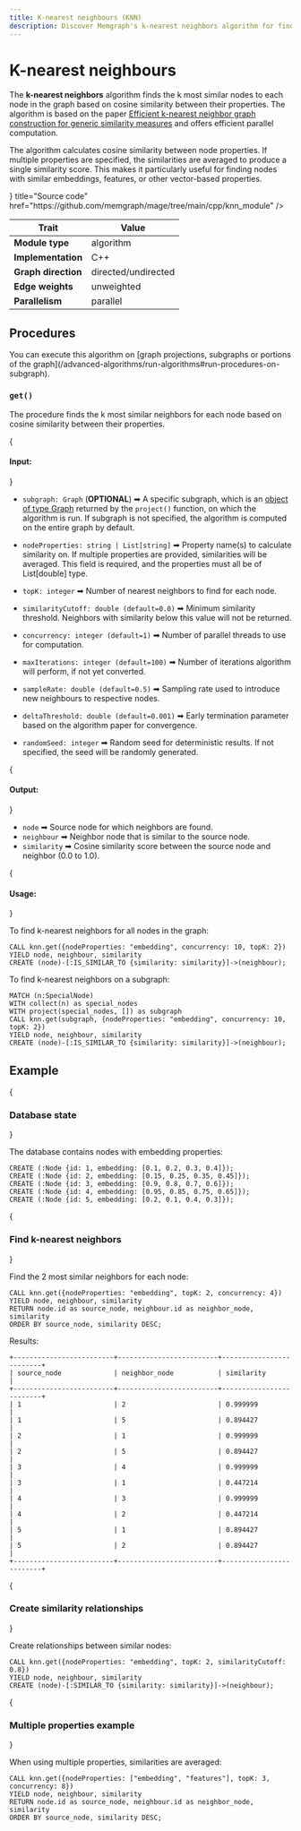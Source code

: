 ```yaml
---
title: K-nearest neighbours (KNN)
description: Discover Memgraph's k-nearest neighbors algorithm for finding similar nodes based on cosine similarity. Access comprehensive documentation and examples to efficiently identify the most similar nodes in your graph data.
---
```



# K-nearest neighbours

The **k-nearest neighbors** algorithm finds the k most similar nodes to each node in the graph based 
on cosine similarity between their properties. The algorithm is based on the paper 
[Efficient k-nearest neighbor graph construction for generic similarity measures](https://dl.acm.org/doi/abs/10.1145/1963405.1963487)
and offers efficient parallel computation.

The algorithm calculates cosine similarity between node properties. If multiple properties are specified, 
the similarities are averaged to produce a single similarity score. This makes it particularly useful for 
finding nodes with similar embeddings, features, or other vector-based properties.

<Cards>
  <Cards.Card
    icon={<GitHub />}
    title="Source code"
    href="https://github.com/memgraph/mage/tree/main/cpp/knn_module"
  />
</Cards>

| Trait               | Value               |
| ------------------- | ------------------- |
| **Module type**     | algorithm           |
| **Implementation**  | C++                 |
| **Graph direction** | directed/undirected |
| **Edge weights**    | unweighted          |
| **Parallelism**     | parallel            |

## Procedures

<Callout type="info">
You can execute this algorithm on [graph projections, subgraphs or portions of the graph](/advanced-algorithms/run-algorithms#run-procedures-on-subgraph).
</Callout>

### `get()`

The procedure finds the k most similar neighbors for each node based on cosine similarity between their properties.

{<h4 className="custom-header"> Input: </h4>}

- `subgraph: Graph` (**OPTIONAL**) ➡ A specific subgraph, which is an [object of type Graph](/advanced-algorithms/run-algorithms#run-procedures-on-subgraph) returned by the `project()` function, on which the algorithm is run. 
If subgraph is not specified, the algorithm is computed on the entire graph by default.

- `nodeProperties: string | List[string]` ➡ Property name(s) to calculate similarity on. If multiple properties are provided, similarities will be averaged. This field is required, and the properties must all be of List[double] type.
- `topK: integer` ➡ Number of nearest neighbors to find for each node.
- `similarityCutoff: double (default=0.0)` ➡ Minimum similarity threshold. Neighbors with similarity below this value will not be returned.
- `concurrency: integer (default=1)` ➡ Number of parallel threads to use for computation.
- `maxIterations: integer (default=100)` ➡ Number of iterations algorithm will perform, if not yet converted.
- `sampleRate: double (default=0.5)` ➡ Sampling rate used to introduce new neighbours to respective nodes.
- `deltaThreshold: double (default=0.001)` ➡ Early termination parameter based on the algorithm paper for convergence.
- `randomSeed: integer` ➡ Random seed for deterministic results. If not specified, the seed will be randomly generated.

{<h4 className="custom-header"> Output: </h4>}

- `node` ➡ Source node for which neighbors are found.
- `neighbour` ➡ Neighbor node that is similar to the source node.
- `similarity` ➡ Cosine similarity score between the source node and neighbor (0.0 to 1.0).

{<h4 className="custom-header"> Usage: </h4>}

To find k-nearest neighbors for all nodes in the graph:

```cypher
CALL knn.get({nodeProperties: "embedding", concurrency: 10, topK: 2}) 
YIELD node, neighbour, similarity
CREATE (node)-[:IS_SIMILAR_TO {similarity: similarity}]->(neighbour);
```

To find k-nearest neighbors on a subgraph:

```cypher
MATCH (n:SpecialNode)
WITH collect(n) as special_nodes
WITH project(special_nodes, []) as subgraph 
CALL knn.get(subgraph, {nodeProperties: "embedding", concurrency: 10, topK: 2}) 
YIELD node, neighbour, similarity
CREATE (node)-[:IS_SIMILAR_TO {similarity: similarity}]->(neighbour);
```

## Example

<Steps>

{<h3 className="custom-header"> Database state </h3>} 

The database contains nodes with embedding properties:

```cypher
CREATE (:Node {id: 1, embedding: [0.1, 0.2, 0.3, 0.4]});
CREATE (:Node {id: 2, embedding: [0.15, 0.25, 0.35, 0.45]});
CREATE (:Node {id: 3, embedding: [0.9, 0.8, 0.7, 0.6]});
CREATE (:Node {id: 4, embedding: [0.95, 0.85, 0.75, 0.65]});
CREATE (:Node {id: 5, embedding: [0.2, 0.1, 0.4, 0.3]});
```

{<h3 className="custom-header"> Find k-nearest neighbors </h3>} 

Find the 2 most similar neighbors for each node:

```cypher
CALL knn.get({nodeProperties: "embedding", topK: 2, concurrency: 4}) 
YIELD node, neighbour, similarity
RETURN node.id as source_node, neighbour.id as neighbor_node, similarity
ORDER BY source_node, similarity DESC;
```

Results:

```plaintext
+-------------------------+-------------------------+-------------------------+
| source_node             | neighbor_node           | similarity              |
+-------------------------+-------------------------+-------------------------+
| 1                       | 2                       | 0.999999                |
| 1                       | 5                       | 0.894427                |
| 2                       | 1                       | 0.999999                |
| 2                       | 5                       | 0.894427                |
| 3                       | 4                       | 0.999999                |
| 3                       | 1                       | 0.447214                |
| 4                       | 3                       | 0.999999                |
| 4                       | 2                       | 0.447214                |
| 5                       | 1                       | 0.894427                |
| 5                       | 2                       | 0.894427                |
+-------------------------+-------------------------+-------------------------+
```

{<h3 className="custom-header"> Create similarity relationships </h3>} 

Create relationships between similar nodes:

```cypher
CALL knn.get({nodeProperties: "embedding", topK: 2, similarityCutoff: 0.8}) 
YIELD node, neighbour, similarity
CREATE (node)-[:SIMILAR_TO {similarity: similarity}]->(neighbour);
```

{<h3 className="custom-header"> Multiple properties example </h3>} 

When using multiple properties, similarities are averaged:

```cypher
CALL knn.get({nodeProperties: ["embedding", "features"], topK: 3, concurrency: 8}) 
YIELD node, neighbour, similarity
RETURN node.id as source_node, neighbour.id as neighbor_node, similarity
ORDER BY source_node, similarity DESC;
```

</Steps>
